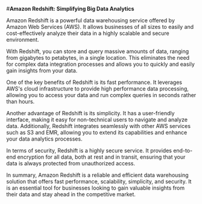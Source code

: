 

#**Amazon Redshift: Simplifying Big Data Analytics**

Amazon Redshift is a powerful data warehousing service offered by Amazon Web Services (AWS). It allows businesses of all sizes to easily and cost-effectively analyze their data in a highly scalable and secure environment.

With Redshift, you can store and query massive amounts of data, ranging from gigabytes to petabytes, in a single location. This eliminates the need for complex data integration processes and allows you to quickly and easily gain insights from your data.

One of the key benefits of Redshift is its fast performance. It leverages AWS's cloud infrastructure to provide high performance data processing, allowing you to access your data and run complex queries in seconds rather than hours.

Another advantage of Redshift is its simplicity. It has a user-friendly interface, making it easy for non-technical users to navigate and analyze data. Additionally, Redshift integrates seamlessly with other AWS services such as S3 and EMR, allowing you to extend its capabilities and enhance your data analytics processes.

In terms of security, Redshift is a highly secure service. It provides end-to-end encryption for all data, both at rest and in transit, ensuring that your data is always protected from unauthorized access.

In summary, Amazon Redshift is a reliable and efficient data warehousing solution that offers fast performance, scalability, simplicity, and security. It is an essential tool for businesses looking to gain valuable insights from their data and stay ahead in the competitive market.